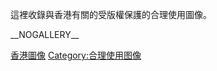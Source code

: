 {{ITNotice|fairuse}}

這裡收錄與香港有關的受版權保護的合理使用圖像。

[[Category:香港圖像|]]
[[Category:合理使用图像|Category:合理使用图像]]
__NOGALLERY__